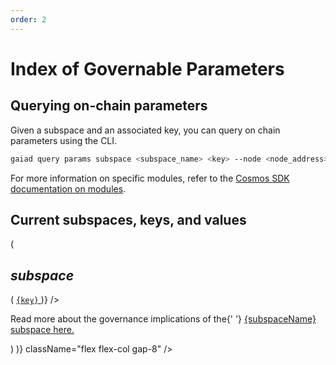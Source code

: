 ```yaml
---
order: 2
---
```



# Index of Governable Parameters

## Querying on-chain parameters

Given a subspace and an associated key, you can query on chain parameters using the CLI.

```bash
gaiad query params subspace <subspace_name> <key> --node <node_address> --chain-id <chain_id>
```

For more information on specific modules, refer to the [Cosmos SDK documentation on modules](https://docs.cosmos.network/main/modules).

## Current subspaces, keys, and values

<div
  children={Object.entries(currentParams).map(
    ([subspaceName, subspaceData]) => (
      <section
        className="space-y-6"
        id={subspaceName}
        key={subspaceName}
      >
        <h2>
          <Var children={subspaceName} /> subspace
        </h2>
        <Table
          data={subspaceData}
          renderKey={(key) => (
            <a href={`${subspaceName}.html#${key.toLowerCase()}`}>
              <code>{key}</code>
            </a>
          )}
        />
        <p>
          Read more about the governance implications of the{' '}
          <a href={`${subspaceName}.html`}>{subspaceName} subspace here.</a>
        </p>
      </section>
    )
  )}
  className="flex flex-col gap-8"
/>
